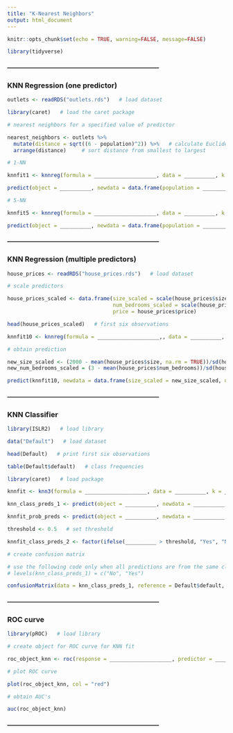 ```yaml
---
title: "K-Nearest Neighbors"
output: html_document
---
```


```r
knitr::opts_chunk$set(echo = TRUE, warning=FALSE, message=FALSE)

library(tidyverse)
```


#### ---------------------------------------------------------------------------
### KNN Regression (one predictor)

```r
outlets <- readRDS("outlets.rds")   # load dataset
```


```r
library(caret)   # load the caret package
```


```r
# nearest neighbors for a specified value of predictor

nearest_neighbors <- outlets %>% 
  mutate(distance = sqrt((6 - population)^2)) %>%   # calculate Euclidean distance
  arrange(distance)     # sort distance from smallest to largest

```


```r
# 1-NN

knnfit1 <- knnreg(formula = ____________________, data = __________, k = __________)   # 1-nn regression

predict(object = __________, newdata = data.frame(population = __________))  # 1-nn prediction
```


```r
# 5-NN

knnfit5 <- knnreg(formula = ____________________, data = __________, k = __________)  # 5-nn regression

predict(object = __________, newdata = data.frame(population = __________))  # 5-nn prediction
```


#### ---------------------------------------------------------------------------
### KNN Regression (multiple predictors)

```r
house_prices <- readRDS("house_prices.rds")   # load dataset
```


```r
# scale predictors

house_prices_scaled <- data.frame(size_scaled = scale(house_prices$size),
                                  num_bedrooms_scaled = scale(house_prices$num_bedrooms),
                                  price = house_prices$price)

head(house_prices_scaled)   # first six observations

```


```r

knnfit10 <- knnreg(formula = ____________________,, data = __________, k = __________)   # 10-nn regression

```


```r
# obtain prediction

new_size_scaled <- (2000 - mean(house_prices$size, na.rm = TRUE))/sd(house_prices$size, na.rm = TRUE)
new_num_bedrooms_scaled = (3 - mean(house_prices$num_bedrooms))/sd(house_prices$num_bedrooms)

predict(knnfit10, newdata = data.frame(size_scaled = new_size_scaled, num_bedrooms_scaled = new_num_bedrooms_scaled))
```


#### ---------------------------------------------------------------------------
### KNN Classifier

```r
library(ISLR2)   # load library

data("Default")   # load dataset
```

```r
head(Default)   # print first six observations
```

```r
table(Default$default)   # class frequencies
```


```r
library(caret)   # load package

knnfit <- knn3(formula = ____________________, data = __________, k = __________)   # fit 10-nn model
```


```r
knn_class_preds_1 <- predict(object = __________, newdata = __________, type = __________)   # obtain default class label predictions
```


```r
knnfit_prob_preds <- predict(object = __________, newdata = __________, type = __________)   # obtain predictions as probabilities

threshold <- 0.5   # set threshold

knnfit_class_preds_2 <- factor(ifelse(__________ > threshold, "Yes", "No"))   # obtain predictions as class labels
```


```r
# create confusion matrix

# use the following code only when all predictions are from the same class
# levels(knn_class_preds_1) = c("No", "Yes") 

confusionMatrix(data = knn_class_preds_1, reference = Default$default, positive = "Yes")
```


#### ---------------------------------------------------------------------------
### ROC curve

```r
library(pROC)   # load library

# create object for ROC curve for KNN fit

roc_object_knn <- roc(response = ____________________, predictor = ____________________)

# plot ROC curve

plot(roc_object_knn, col = "red")
```


```r
# obtain AUC's

auc(roc_object_knn)
```

#### ---------------------------------------------------------------------------